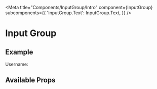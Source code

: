 

<Meta
  title="Components/InputGroup/Intro"
  component={InputGroup}
  subcomponents={{
    'InputGroup.Text': InputGroup.Text,
  }}
/>

# Input Group

## Example

<Canvas>
  <InputGroup>
    <InputGroup.Text id="intro-username">Username:</InputGroup.Text>
    <Form.Control
      placeholder="Username"
      aria-label="Username"
      aria-describedby="intro-username"
    />
  </InputGroup>
</Canvas>

## Available Props

<ArgsTable />
